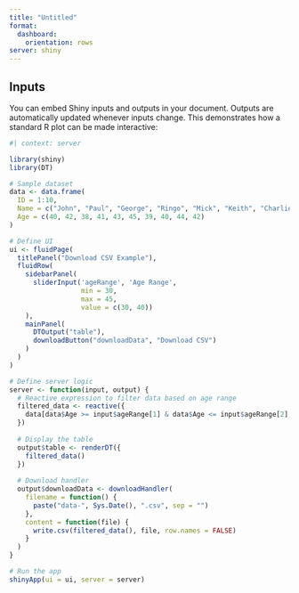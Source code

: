 ```yaml
---
title: "Untitled"
format: 
  dashboard:
    orientation: rows
server: shiny
---
```


## Inputs {width=30%}

You can embed Shiny inputs and outputs in your document. Outputs are automatically updated whenever inputs change. This demonstrates how a standard R plot can be made interactive:

```r
#| context: server

library(shiny)
library(DT)

# Sample dataset
data <- data.frame(
  ID = 1:10,
  Name = c("John", "Paul", "George", "Ringo", "Mick", "Keith", "Charlie", "Ronnie", "Roger", "Pete"),
  Age = c(40, 42, 38, 41, 43, 45, 39, 40, 44, 42)
)

# Define UI
ui <- fluidPage(
  titlePanel("Download CSV Example"),
  fluidRow(
    sidebarPanel(
      sliderInput('ageRange', 'Age Range', 
                  min = 30, 
                  max = 45, 
                  value = c(30, 40))
    ),
    mainPanel(
      DTOutput("table"),
      downloadButton("downloadData", "Download CSV")
    )
  )
)

# Define server logic
server <- function(input, output) {
  # Reactive expression to filter data based on age range
  filtered_data <- reactive({
    data[data$Age >= input$ageRange[1] & data$Age <= input$ageRange[2], ]
  })
  
  # Display the table
  output$table <- renderDT({
    filtered_data()
  })
  
  # Download handler
  output$downloadData <- downloadHandler(
    filename = function() {
      paste("data-", Sys.Date(), ".csv", sep = "")
    },
    content = function(file) {
      write.csv(filtered_data(), file, row.names = FALSE)
    }
  )
}

# Run the app
shinyApp(ui = ui, server = server)

```
